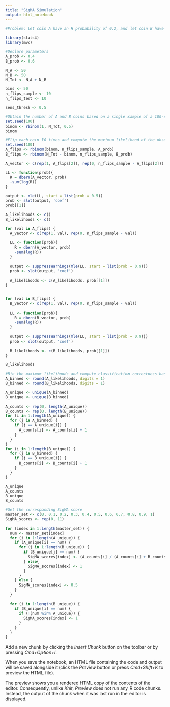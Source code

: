 ```yaml
---
title: "SigMA Simulation"
output: html_notebook
---
```



```r
#Problem: Let coin A have an H probability of 0.2, and let coin B have an H probability of 0.8. This is a simulation for determining the optimal number of flips in order to deliver the highest sensitivity at a particular threshhold for the probability of success.
```



```r

library(stats4)
library(mvc)
```


```r
#Declare parameters
A_prob <- 0.4
B_prob <- 0.6

N_A <- 50
N_B <- 50
N_Tot <- N_A + N_B

bins <- 50
n_flips_sample <- 10
n_flips_test <- 10

sens_thresh <- 0.5
```
```r
#Obtain the number of A and B coins based on a single sample of a 100-sample Binomial distribution (ie. how many A coins in 100 trials, assuming each coin is equally likely to be picked)
set.seed(100)
binom <- rbinom(1, N_Tot, 0.5)
binom 
```
```r
#Flip each coin 10 times and compute the maximum likelihood of the observation
set.seed(100) 
A_flips <- rbinom(binom, n_flips_sample, A_prob)
B_flips <- rbinom(N_Tot - binom, n_flips_sample, B_prob)

A_vector <- c(rep(1, A_flips[2]), rep(0, n_flips_sample - A_flips[2]))

LL <- function(prob){
  R = dbern(A_vector, prob)
  -sum(log(R))
}

output <- mle(LL, start = list(prob = 0.5))
prob <- slot(output, 'coef')
prob[[1]]

```
```r
A_likelihoods <- c()
B_likelihoods <- c()

for (val in A_flips) {
  A_vector <- c(rep(1, val), rep(0, n_flips_sample - val))
  
  LL <- function(prob){
    R = dbern(A_vector, prob)
    -sum(log(R))
  }
  
  output <- suppressWarnings(mle(LL, start = list(prob = 0.9)))
  prob <- slot(output, 'coef')
  
  A_likelihoods <- c(A_likelihoods, prob[[1]])
}


for (val in B_flips) {
  B_vector <- c(rep(1, val), rep(0, n_flips_sample - val))
  
  LL <- function(prob){
    R = dbern(B_vector, prob)
    -sum(log(R))
  }
  
  output <- suppressWarnings(mle(LL, start = list(prob = 0.9)))
  prob <- slot(output, 'coef')
  
  B_likelihoods <- c(B_likelihoods, prob[[1]])
}


```
```r
B_likelihoods
```


```r
#Bin the maximum likelihoods and compute classification correctness based on sensitivity threshhold
A_binned <- round(A_likelihoods, digits = 1)
B_binned <- round(B_likelihoods, digits = 1)

A_unique <- unique(A_binned)
B_unique <- unique(B_binned)

A_counts <- rep(0, length(A_unique))
B_counts <- rep(0, length(B_unique))
for (i in 1:length(A_unique)) {
  for (j in A_binned) {
    if (j == A_unique[i]) {
      A_counts[i] <- A_counts[i] + 1
    }
  }
}
for (i in 1:length(B_unique)) {
  for (j in B_binned) {
    if (j == B_unique[i]) {
      B_counts[i] <- B_counts[i] + 1
    }
  }
}

A_unique
A_counts
B_unique
B_counts
```
```r
#Get the corresponding SigMA score
master_set <- c(0, 0.1, 0.2, 0.3, 0.4, 0.5, 0.6, 0.7, 0.8, 0.9, 1)
SigMA_scores <- rep(0, 11)

for (index in 1:length(master_set)) {
  num <- master_set[index]
  for (i in 1:length(A_unique)) {
    if (A_unique[i] == num) {
      for (j in 1:length(B_unique)) {
        if (B_unique[j] == num) {
          SigMA_scores[index] <- (A_counts[i] / (A_counts[i] + B_counts[i[]]))
        } else{
          SigMA_scores[index] <- 1
        }
      }
    } else {
      SigMA_scores[index] <- 0.5
    }
  }
  
  for (i in 1:length(B_unique)) {
    if (B_unique[i] == num) {
      if (!(num %in% A_unique)) {
        SigMA_scores[index] <- 1
      }
    }
  }
}

```



Add a new chunk by clicking the *Insert Chunk* button on the toolbar or by pressing *Cmd+Option+I*.

When you save the notebook, an HTML file containing the code and output will be saved alongside it (click the *Preview* button or press *Cmd+Shift+K* to preview the HTML file). 

The preview shows you a rendered HTML copy of the contents of the editor. Consequently, unlike *Knit*, *Preview* does not run any R code chunks. Instead, the output of the chunk when it was last run in the editor is displayed.

